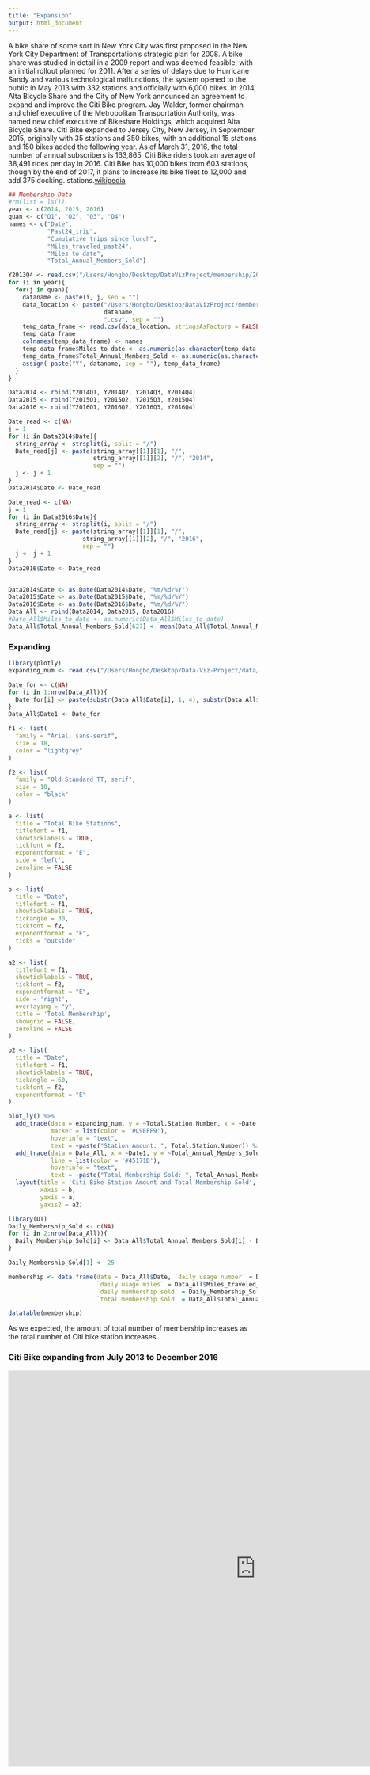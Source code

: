```yaml
---
title: "Expansion"
output: html_document
---
```


A bike share of some sort in New York City was first proposed in the New York City Department of Transportation's strategic plan for 2008. A bike share was studied in detail in a 2009 report and was deemed feasible, with an initial rollout planned for 2011. After a series of delays due to Hurricane Sandy and various technological malfunctions, the system opened to the public in May 2013 with 332 stations and officially with 6,000 bikes. In 2014, Alta Bicycle Share and the City of New York announced an agreement to expand and improve the Citi Bike program. Jay Walder, former chairman and chief executive of the Metropolitan Transportation Authority, was named new chief executive of Bikeshare Holdings, which acquired Alta Bicycle Share. Citi Bike expanded to Jersey City, New Jersey, in September 2015, originally with 35 stations and 350 bikes, with an additional 15 stations and 150 bikes added the following year. As of March 31, 2016, the total number of annual subscribers is 163,865. Citi Bike riders took an average of 38,491 rides per day in 2016. Citi Bike has 10,000 bikes from 603 stations, though by the end of 2017, it plans to increase its bike fleet to 12,000 and add 375 docking. stations.[wikipedia](https://en.wikipedia.org/wiki/Citi_Bike)



```r
## Membership Data
#rm(list = ls())
year <- c(2014, 2015, 2016)
quan <- c("Q1", "Q2", "Q3", "Q4")
names <- c("Date", 
           "Past24_trip",
           "Cumulative_trips_since_lunch",
           "Miles_traveled_past24",
           "Miles_to_date",
           "Total_Annual_Members_Sold")

Y2013Q4 <- read.csv("/Users/Hongbo/Desktop/DataVizProject/membership/2013Q4.csv")
for (i in year){
  for(j in quan){
    dataname <- paste(i, j, sep = "")
    data_location <- paste("/Users/Hongbo/Desktop/DataVizProject/membership/", 
                           dataname, 
                           ".csv", sep = "")
    temp_data_frame <- read.csv(data_location, stringsAsFactors = FALSE)[, c(1:6)]
    temp_data_frame
    colnames(temp_data_frame) <- names
    temp_data_frame$Miles_to_date <- as.numeric(as.character(temp_data_frame$Miles_to_date))
    temp_data_frame$Total_Annual_Members_Sold <- as.numeric(as.character(temp_data_frame$Total_Annual_Members_Sold))
    assign( paste("Y", dataname, sep = ""), temp_data_frame)
  }
}

Data2014 <- rbind(Y2014Q1, Y2014Q2, Y2014Q3, Y2014Q4)
Data2015 <- rbind(Y2015Q1, Y2015Q2, Y2015Q3, Y2015Q4)
Data2016 <- rbind(Y2016Q1, Y2016Q2, Y2016Q3, Y2016Q4)

Date_read <- c(NA)
j = 1
for (i in Data2014$Date){
  string_array <- strsplit(i, split = "/")
  Date_read[j] <- paste(string_array[[1]][1], "/",
                        string_array[[1]][2], "/", "2014",
                        sep = "")
  j <- j + 1
}
Data2014$Date <- Date_read

Date_read <- c(NA)
j = 1
for (i in Data2016$Date){
  string_array <- strsplit(i, split = "/")
  Date_read[j] <- paste(string_array[[1]][1], "/",
                     string_array[[1]][2], "/", "2016",
                     sep = "")
  j <- j + 1
}
Data2016$Date <- Date_read


Data2014$Date <- as.Date(Data2014$Date, "%m/%d/%Y")
Data2015$Date <- as.Date(Data2015$Date, "%m/%d/%Y")
Data2016$Date <- as.Date(Data2016$Date, "%m/%d/%Y")
Data_All <- rbind(Data2014, Data2015, Data2016)
#Data_All$Miles_to_date <- as.numeric(Data_All$Miles_to_date)
Data_All$Total_Annual_Members_Sold[627] <- mean(Data_All$Total_Annual_Members_Sold[-627])
```

### Expanding
```r
library(plotly)
expanding_num <- read.csv("/Users/Hongbo/Desktop/Data-Viz-Project/data/expanding_num.csv", header = TRUE, sep = " ")

Date_for <- c(NA)
for (i in 1:nrow(Data_All)){
  Date_for[i] <- paste(substr(Data_All$Date[i], 1, 4), substr(Data_All$Date[i], 6, 7), sep = "/")
}
Data_All$Date1 <- Date_for

f1 <- list(
  family = "Arial, sans-serif",
  size = 18,
  color = "lightgrey"
)

f2 <- list(
  family = "Old Standard TT, serif",
  size = 10,
  color = "black"
)

a <- list(
  title = "Total Bike Stations",
  titlefont = f1,
  showticklabels = TRUE,
  tickfont = f2,
  exponentformat = "E",
  side = 'left',
  zeroline = FALSE
)

b <- list(
  title = "Date",
  titlefont = f1,
  showticklabels = TRUE,
  tickangle = 30,
  tickfont = f2,
  exponentformat = "E",
  ticks = "outside"
)

a2 <- list(
  titlefont = f1,
  showticklabels = TRUE,
  tickfont = f2,
  exponentformat = "E",
  side = 'right', 
  overlaying = "y", 
  title = 'Totol Membership', 
  showgrid = FALSE, 
  zeroline = FALSE
)

b2 <- list(
  title = "Date",
  titlefont = f1,
  showticklabels = TRUE,
  tickangle = 60,
  tickfont = f2,
  exponentformat = "E"
)
```

```r
plot_ly() %>%
  add_trace(data = expanding_num, y = ~Total.Station.Number, x = ~Date, type = 'bar', name = 'Station Amount',
            marker = list(color = '#C9EFF9'),
            hoverinfo = "text",
            text = ~paste("Station Amount: ", Total.Station.Number)) %>%
  add_trace(data = Data_All, x = ~Date1, y = ~Total_Annual_Members_Sold, type = 'scatter', mode = 'lines', name = 'Annual Membership', yaxis = 'y2',
            line = list(color = '#45171D'),
            hoverinfo = "text",
            text = ~paste("Total Membership Sold: ", Total_Annual_Members_Sold)) %>%
  layout(title = 'Citi Bike Station Amount and Total Membership Sold',
         xaxis = b,
         yaxis = a,
         yaxis2 = a2)

```

```r
library(DT)
Daily_Membership_Sold <- c(NA)
for (i in 2:nrow(Data_All)){
  Daily_Membership_Sold[i] <- Data_All$Total_Annual_Members_Sold[i] - Data_All$Total_Annual_Members_Sold[i - 1]
}

Daily_Membership_Sold[1] <- 25

membership <- data.frame(date = Data_All$Date, `daily usage number` = Data_All$Past24_trip,
                         `daily usage miles` = Data_All$Miles_traveled_past24,
                         `daily membership sold` = Daily_Membership_Sold,
                         `total membership sold` = Data_All$Total_Annual_Members_Sold)

datatable(membership)
```



As we expected, the amount of total number of membership increases as the total number of Citi bike station increases.


### Citi Bike expanding from July 2013 to December 2016

<iframe src = "https://nd2506.shinyapps.io/shiny3/" style = "border:none; width:1000px; height:800px"></iframe>

